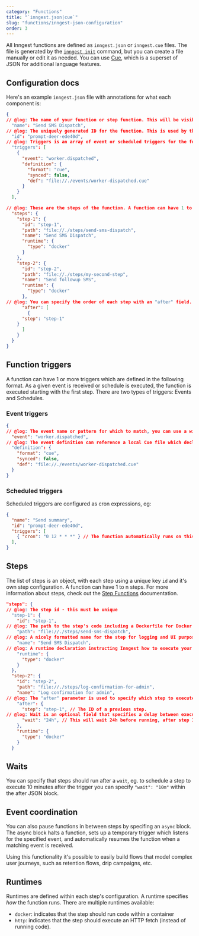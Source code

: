 ```yaml
---
category: "Functions"
title: "`inngest.json|cue`"
slug: "functions/inngest-json-configuration"
order: 3
---
```


All Inngest functions are defined as `inngest.json` or `inngest.cue` files. The file is generated by the [`inngest init`](/docs/cli/init) command, but you can create a file manually or edit it as needed. You can use [Cue](https://cuelang.org/), which is a superset of JSON for additional language features.

## Configuration docs

Here's an example `inngest.json` file with annotations for what each component is:

```json twoslash
{
// @log: The name of your function or step function. This will be visible in the UI.
  "name": "Send SMS Dispatch",
// @log: The uniquely generated ID for the function. This is used by the CLI for CRUD operations.
  "id": "prompt-deer-ede40d",
// @log: Triggers is an array of event or scheduled triggers for the function (see below)
  "triggers": [
    {
      "event": "worker.dispatched",
      "definition": {
        "format": "cue",
        "synced": false,
        "def": "file://./events/worker-dispatched.cue"
      }
    }
  ],

// @log: These are the steps of the function. A function can have 1 to n steps, in parallel or sequenced.
  "steps": {
    "step-1": {
      "id": "step-1",
      "path": "file://./steps/send-sms-dispatch",
      "name": "Send SMS Dispatch",
      "runtime": {
        "type": "docker"
      }
    },
    "step-2": {
      "id": "step-2",
      "path": "file://./steps/my-second-step",
      "name": "Send followup SMS",
      "runtime": {
        "type": "docker"
      },
// @log: You can specify the order of each step with an "after" field.  Here, this second step will run after the first step completes.  This step will also be able to examine the output of the first step.
      "after": [
        {
	  "step": "step-1"
	}
      ]
    }
  }
}
```

## Function triggers

A function can have 1 or more triggers which are defined in the following format. As a given event is received or schedule is executed, the function is executed starting with the first step. There are two types of triggers: Events and Schedules.

### Event triggers

```json twoslash
{
// @log: The event name or pattern for which to match, you can use a wildcard as well like "worker.*" if you'd like to match against multiple events.
  "event": "worker.dispatched",
// @log: The event definition can reference a local Cue file which declares the schema of the event itself. This is used with the `inngest run` command to generate test event data
  "definition": {
    "format": "cue",
    "synced": false,
    "def": "file://./events/worker-dispatched.cue"
  }
}
```

### Scheduled triggers

Scheduled triggers are configured as cron expressions, eg:

```json twoslash
{
  "name": "Send summary",
  "id": "prompt-deer-ede40d",
  "triggers": [
    { "cron": "0 12 * * *" } // The function automatically runs on this schedule.
  ],
}
```

## Steps

The list of steps is an object, with each step using a unique key `id` and it's own step configuration. A function can have 1 to n steps. For more information about steps, check out the [Step Functions](/docs/functions/step-functions) documentation.

```json twoslash
"steps": {
// @log: The step id - this must be unique
  "step-1": {
    "id": "step-1",
// @log: The path to the step's code including a Dockerfile for Docker runtime functions.
    "path": "file://./steps/send-sms-dispatch",
// @log: A nicely formatted name for the step for logging and UI purposes
    "name": "Send SMS Dispatch",
// @log: A runtime declaration instructing Inngest how to execute your function
    "runtime": {
      "type": "docker"
    }
  },
  "step-2": {
    "id": "step-2",
    "path": "file://./steps/log-confirmation-for-admin",
    "name": "Log confirmation for admin",
// @log: The "after" parameter is used to specify which step to execute this step after. This allows you to chain steps together to create complex DAGs
    "after": {
      "step": "step-1", // The ID of a previous step.
// @log: Wait is an optional field that specifies a delay between executing steps, e.g. "24h" or "1h30m"
      "wait": "24h", // This will wait 24h before running, after step 1 completes.
    },
    "runtime": {
      "type": "docker"
    }
  }
```

## Waits

You can specify that steps should run after a `wait`, eg. to schedule a step to execute
10 minutes after the trigger you can specify `"wait": "10m"` within the after JSON block.

## Event coordination 

You can also pause functions in between steps by specifing an `async` block.  The async
block halts a function, sets up a temporary trigger which listens for the specified event,
and automatically resumes the function when a matching event is received.

Using this functionality it's possible to easily build flows that model complex user
journeys, such as retention flows, drip campaigns, etc.

## Runtimes

Runtimes are defined within each step's configuration.  A runtime specifies _how_ the function runs.  There are multiple runtimes available:

- `docker`: indicates that the step should run code within a container
- `http`: indicates that the step should execute an HTTP fetch (instead of running code).
